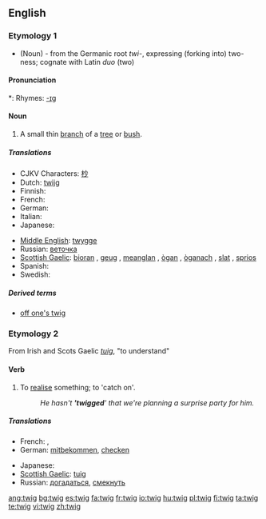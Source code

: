 ==English==

===Etymology 1===
* (Noun) - from the Germanic root ''twi-'', expressing (forking into) two-ness; cognate with Latin ''duo'' (two)

====Pronunciation====
*: Rhymes: [[Rhymes:English:-ɪɡ|-ɪɡ]]

====Noun====
{{wikipedia}}
{{en-noun}}

# A small thin [[branch]] of a [[tree]] or [[bush]].

=====Translations=====
{{trans-top|a small thin branch}}
* CJKV Characters: [[杪]]
* Dutch: [[twijg]]
* Finnish: {{t+|fi|varpu}}
* French: {{t+|fr|brindille|f}}
* German: {{t+|de|Zweig|m}}
* Italian: {{t-|it|ramoscello|m}}
* Japanese: {{t-|ja|小枝|tr=koeda|sc=Jpan}}
{{trans-mid}}
* [[Middle English]]: [[twygge]]
* Russian: [[веточка]] {{f}}
* [[Scottish Gaelic]]: [[bioran]] {{m}}, [[geug]] {{f}}, [[meanglan]] {{m}}, [[ògan]] {{m}}, [[òganach]] {{m}}, [[slat#Scottish Gaelic|slat]] {{m}}, [[sprios]] {{m}}
* Spanish: {{t-|es|ramita|f}}
* Swedish: {{t-|sv|kvist|c}}
{{trans-bottom}}

=====Derived terms=====
* [[off one's twig]]

===Etymology 2===
From Irish and Scots Gaelic ''[[tuig]]'', "to understand"

====Verb====
{{en-verb|twig|g|ed}}

# {{colloquial|regional}} To [[realise]] something; to 'catch on'.
#: ''He hasn't ''''twigged'''' that we're planning a surprise party for him.''

=====Translations=====
{{trans-top|to realise something}}
* French: {{t+|fr|entraver}}, {{t+|fr|capter}}
* German: [[mitbekommen]], [[checken]]
{{trans-mid}}
* Japanese: {{t-|ja|気づく|tr=kizuku|sc=Jpan}}
* [[Scottish Gaelic]]: [[tuig]]
* Russian: [[догадаться]], [[смекнуть]]
{{trans-bottom}}

[[ang:twig]]
[[bg:twig]]
[[es:twig]]
[[fa:twig]]
[[fr:twig]]
[[io:twig]]
[[hu:twig]]
[[pl:twig]]
[[fi:twig]]
[[ta:twig]]
[[te:twig]]
[[vi:twig]]
[[zh:twig]]